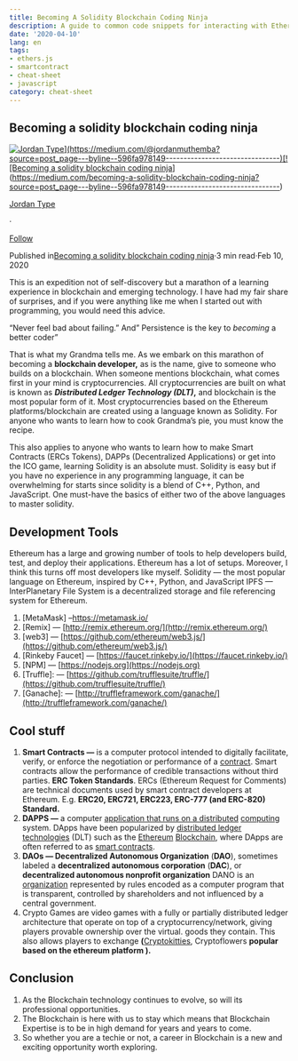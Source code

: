 ```yaml
---
title: Becoming A Solidity Blockchain Coding Ninja
description: A guide to common code snippets for interacting with Ethereum smart contracts using Becoming A Solidity Blockchain Co...
date: '2020-04-10'
lang: en
tags:
- ethers.js
- smartcontract
- cheat-sheet
- javascript
category: cheat-sheet
---
```



## Becoming a solidity blockchain coding ninja

[![Jordan Type](https://miro.medium.com/v2/resize:fill:88:88/0*-BxK6NvbOEXZ038-.)](https://medium.com/@jordanmuthemba?source=post_page---byline--596fa978149--------------------------------)[![Becoming a solidity blockchain coding ninja](https://miro.medium.com/v2/resize:fill:48:48/1*aBXA96c7h3OtAyHfV8Ydpg.jpeg)](https://medium.com/becoming-a-solidity-blockchain-coding-ninja?source=post_page---byline--596fa978149--------------------------------)

[Jordan Type](https://medium.com/@jordanmuthemba?source=post_page---byline--596fa978149--------------------------------)

·

[Follow](https://medium.com/m/signin?actionUrl=https%3A%2F%2Fmedium.com%2F_%2Fsubscribe%2Fuser%2Fc405a7ae1c25&operation=register&redirect=https%3A%2F%2Fmedium.com%2Fbecoming-a-solidity-blockchain-coding-ninja%2Fbecoming-a-solidity-blockchain-coding-ninja-596fa978149&user=Jordan+Type&userId=c405a7ae1c25&source=post_page-c405a7ae1c25--byline--596fa978149---------------------post_header-----------)

Published in[Becoming a solidity blockchain coding ninja](https://medium.com/becoming-a-solidity-blockchain-coding-ninja?source=post_page---byline--596fa978149--------------------------------)·3 min read·Feb 10, 2020

This is an expedition not of self-discovery but a marathon of a learning experience in blockchain and emerging technology. I have had my fair share of surprises, and if you were anything like me when I started out with programming, you would need this advice.

“Never feel bad about failing.” And” Persistence is the key to _becoming_ a better coder”

That is what my Grandma tells me. As we embark on this marathon of becoming a **blockchain developer,** as is the name, give to someone who builds on a blockchain. When someone mentions blockchain, what comes first in your mind is cryptocurrencies. All cryptocurrencies are built on what is known as **_Distributed Ledger Technology (DLT)_,** and blockchain is the most popular form of it. Most cryptocurrencies based on the Ethereum platforms/blockchain are created using a language known as Solidity. For anyone who wants to learn how to cook Grandma’s pie, you must know the recipe.

This also applies to anyone who wants to learn how to make Smart Contracts (ERCs Tokens), DAPPs (Decentralized Applications) or get into the ICO game, learning Solidity is an absolute must. Solidity is easy but if you have no experience in any programming language, it can be overwhelming for starts since solidity is a blend of C++, Python, and JavaScript. One must-have the basics of either two of the above languages to master solidity.

## Development Tools

Ethereum has a large and growing number of tools to help developers build, test, and deploy their applications. Ethereum has a lot of setups. Moreover, I think this turns off most developers like myself. Solidity — the most popular language on Ethereum, inspired by C++, Python, and JavaScript IPFS — InterPlanetary File System is a decentralized storage and file referencing system for Ethereum.

1.  \[MetaMask\] –https://metamask.io/
2.  \[Remix\] — [http://remix.ethereum.org/](http://remix.ethereum.org/)
3.  \[web3\] — [https://github.com/ethereum/web3.js/](https://github.com/ethereum/web3.js/)
4.  \[Rinkeby Faucet\] — [https://faucet.rinkeby.io/](https://faucet.rinkeby.io/)
5.  \[NPM\] — [https://nodejs.org](https://nodejs.org)
6.  \[Truffle\]: — [https://github.com/trufflesuite/truffle/](https://github.com/trufflesuite/truffle/)
7.  \[Ganache\]: — [http://truffleframework.com/ganache/](http://truffleframework.com/ganache/)

## Cool stuff

1.  **Smart Contracts —** is a computer protocol intended to digitally facilitate, verify, or enforce the negotiation or performance of a [contract](https://en.wikipedia.org/wiki/Contract). Smart contracts allow the performance of credible transactions without third parties. **ERC Token Standards**. ERCs (Ethereum Request for Comments) are technical documents used by smart contract developers at Ethereum. E.g. **ERC20, ERC721, ERC223, ERC-777 (and ERC-820) Standard.**
2.  **DAPPS —** a computer [application that runs on a distributed](https://en.wikipedia.org/wiki/Application_software) [computing](https://en.wikipedia.org/wiki/Distributed_computing) system. DApps have been popularized by [distributed ledger technologies](https://en.wikipedia.org/wiki/Distributed_ledger) (DLT) such as the [Ethereum](https://en.wikipedia.org/wiki/Ethereum) [Blockchain](https://en.wikipedia.org/wiki/Blockchain), where DApps are often referred to as [smart contracts](https://en.wikipedia.org/wiki/Smart_contract).
3.  **DAOs — Decentralized Autonomous Organization** (**DAO**), sometimes labeled a **decentralized autonomous corporation** (**DAC**), or **decentralized autonomous nonprofit organization** DANO is an [organization](https://en.wikipedia.org/wiki/Organization) represented by rules encoded as a computer program that is transparent, controlled by shareholders and not influenced by a central government.
4.  Crypto Games are video games with a fully or partially distributed ledger architecture that operate on top of a cryptocurrency/network, giving players provable ownership over the virtual. goods they contain. This also allows players to exchange **(**[Cryptokitties](https://en.wikipedia.org/wiki/Cryptokitties), Cryptoflowers **popular based on the ethereum platform ).**

## Conclusion

1.  As the Blockchain technology continues to evolve, so will its professional opportunities.
2.  The Blockchain is here with us to stay which means that Blockchain Expertise is to be in high demand for years and years to come.
3.  So whether you are a techie or not, a career in Blockchain is a new and exciting opportunity worth exploring.
